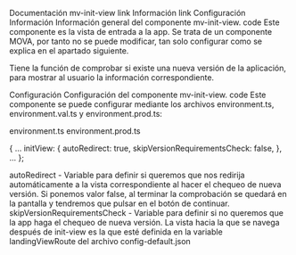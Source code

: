 Documentación mv-init-view
link Información
link Configuración
Información
Información general del componente mv-init-view.
code
Este componente es la vista de entrada a la app. Se trata de un componente MOVA, por tanto no se puede modificar, tan solo configurar como se explica en el apartado siguiente.

Tiene la función de comprobar si existe una nueva versión de la aplicación, para mostrar al usuario la información correspondiente.

Configuración
Configuración del componente mv-init-view.
code
Este componente se puede configurar mediante los archivos environment.ts, environment.val.ts y environment.prod.ts:

environment.ts
environment.prod.ts

  {
    ...
    initView: {
      autoRedirect: true,
      skipVersionRequirementsCheck: false,
    },
    ...
  };
  
autoRedirect - Variable para definir si queremos que nos redirija automáticamente a la vista correspondiente al hacer el chequeo de nueva versión. Si ponemos valor false, al terminar la comprobación se quedará en la pantalla y tendremos que pulsar en el botón de continuar.
skipVersionRequirementsCheck - Variable para definir si no queremos que la app haga el chequeo de nueva versión.
La vista hacia la que se navega después de init-view es la que esté definida en la variable landingViewRoute del archivo config-default.json